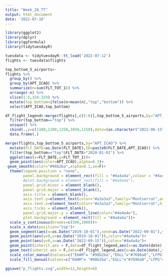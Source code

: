 ---
title: "Week_28_TT"
output: html_document
date: '2022-07-18'
---

```{r setup, include=FALSE}
library(ggplot2)
library(dplyr)
library(ggformula)
library(tidytuesdayR)
```


```{r message=FALSE, warning=FALSE}
tuesdata <- tidytuesdayR::tt_load('2022-07-12')
flights <- tuesdata$flights
```


```{r message=FALSE, warning=FALSE,fig.height=5,fig.width=10}
top_bottom_5_airports<-
flights %>% 
  group_by() %>% 
  group_by(APT_ICAO) %>% 
  summarize(n=sum(FLT_TOT_1)) %>% 
  arrange(-n) %>% 
  slice(1:5,324:329) %>% 
  mutate(top_bottom=ifelse(n>mean(n),"top","bottom")) %>% 
  select(APT_ICAO,top_bottom)
```

```{r message=FALSE, warning=FALSE,fig.height=5,fig.width=10}
df_flight_legend<-merge(flights[,c(5:6)],top_bottom_5_airports,by="APT_ICAO") %>% 
  filter(top_bottom=="top") %>% 
  unique() %>% 
  cbind(.,y=c(1100,1200,1250,1050,1150),date=(as.character("2022-06-15")),date_x=(as.character("2022-09-01"))) %>% 
  data.frame(.)

merge(flights,top_bottom_5_airports,by="APT_ICAO") %>% 
  mutate(FLT_DATE=as.Date(FLT_DATE),ID=paste0(FLT_DATE,APT_ICAO)) %>% 
  filter(top_bottom=="top"&FLT_DATE>"2020-01-01") %>% 
  ggplot(aes(x=FLT_DATE,y=FLT_TOT_1))+
  geom_point(aes(color=APT_ICAO),alpha=0.3)+
 geom_smooth(color="#98b2ba",alpha=0.1,se=F)+
  theme(legend.position = "none",
        panel.background = element_rect(fill = "#4a4a4a",colour = "#4a4a4a"),
        #plot.background = element_rect(fill = "#4a4a4a"),
        panel.grid.minor = element_blank(),
        panel.grid.major = element_blank(),
        axis.title = element_blank(),
        axis.text.y=element_text(color="#a3a3a3",family="Montserrat",angle=90,hjust=0.5),
        axis.text.x=element_text(color="#a3a3a3",family="Montserrat",hjust=0.5),
        axis.ticks = element_blank(),
        panel.grid.major.y = element_line(color="#4e4e4e"),
        plot.background = element_rect(fill = "#4a4a4a"))+
  scale_y_continuous(breaks=c(500,1000))+
  scale_x_date(position="top")+
  geom_segment(aes(x=as.Date("2019-10-01"),xend=as.Date("2022-09-01"),y=-100,yend=-100),color="#a3a3a3",linetype=5,size=1.5)+
  geom_point(aes(y=0,x=as.Date("2019-10-01")),color="#4a4a4a")+
  geom_point(aes(y=0,x=as.Date("2022-09-15")),color="#4a4a4a")+
  geom_point(inherit.aes = F,data=df_flight_legend,aes(x=as.Date(date),y=y,color=APT_ICAO))+
  geom_text(inherit.aes = F,data=df_flight_legend,aes(x=as.Date(date),y=y,label=APT_NAME),hjust=0,family = "Times New Roman")+
  scale_color_manual(values=c("EHAM"= "#98b2ba","EGLL"="#7696a0","LFPG"="#547c87","EDDF"="#31626f","LEMD"="#004957"))+
  scale_fill_manual(values=c("EHAM"= "#98b2ba","EGLL"="#7696a0","LFPG"="#547c87","EDDF"="#31626f","LEMD"="#004957"))
```

```{r message=FALSE, warning=FALSE}
ggsave("p_flights.svg",width=12,height=6)
```

